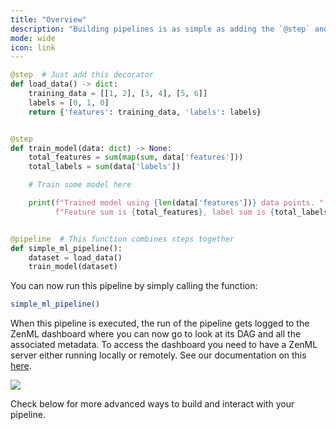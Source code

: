 ```yaml
---
title: "Overview"
description: "Building pipelines is as simple as adding the `@step` and `@pipeline` decorators to your code."
mode: wide
icon: link
---
```


```py
@step  # Just add this decorator
def load_data() -> dict:
    training_data = [[1, 2], [3, 4], [5, 6]]
    labels = [0, 1, 0]
    return {'features': training_data, 'labels': labels}


@step
def train_model(data: dict) -> None:
    total_features = sum(map(sum, data['features']))
    total_labels = sum(data['labels'])

    # Train some model here

    print(f"Trained model using {len(data['features'])} data points. "
          f"Feature sum is {total_features}, label sum is {total_labels}")


@pipeline  # This function combines steps together
def simple_ml_pipeline():
    dataset = load_data()
    train_model(dataset)
```

You can now run this pipeline by simply calling the function:

```Bash
simple_ml_pipeline()
```

When this pipeline is executed, the run of the pipeline gets logged to the ZenML dashboard where you can now go to look at its DAG and all the associated metadata. To access the dashboard you need to have a ZenML server either running locally or remotely. See our documentation on this [here](/latest/versions/0.66.0/getting-started/deploying-zenml).
<Frame caption="DAG representation in the ZenML Dashboard.">
  <img src="/images/how-to/FSimplePipelineDag.png" />
</Frame>

Check below for more advanced ways to build and interact with your pipeline.

<CardGroup cols={2}>
 <Card title="Configure pipeline/step parameters" icon="gear" href="/latest/versions/0.66.0/how-to/build-pipelines/use-pipeline-step-parameters" horizontal />

<Card title="Name and annotate step outputs" icon="tag" href="/latest/versions/0.66.0/how-to/build-pipelines/step-output-typing-and-annotation" horizontal />

<Card title="Control caching behavior" icon="database" href="/latest/versions/0.66.0/how-to/build-pipelines/control-caching-behavior" horizontal />

<Card title="Run pipeline from a pipeline" icon="play" href="https://github.com/zenml-io/zenml/blob/release/0.66.0/docs/book/versions/0.66.0/how-to/build-pipelines/trigger-a-pipeline-from-another.md" horizontal />

<Card title="Control execution order of steps" icon="list-ol" href="/latest/versions/0.66.0/how-to/build-pipelines/control-execution-order-of-steps" horizontal />

<Card title="Customize step invocation IDs" icon="fingerprint" href="/latest/versions/0.66.0/how-to/build-pipelines/using-a-custom-step-invocation-id" horizontal />

<Card title="Name your pipeline runs" icon="signature" href="/latest/versions/0.66.0/how-to/build-pipelines/name-your-pipeline-and-runs" horizontal />

 <Card title="Use failure/success hooks" icon="basketball" href="/latest/versions/0.66.0/how-to/build-pipelines/use-failure-success-hooks" horizontal />

<Card title="Hyperparameter tuning" icon="sliders" href="/latest/versions/0.66.0/how-to/build-pipelines/hyper-parameter-tuning" horizontal />

<Card title="Attach metadata to steps" icon="tags" href="/latest/versions/0.66.0/how-to/track-metrics-metadata/attach-metadata-to-steps" horizontal />

<Card title="Fetch metadata within steps" icon="download" href="/latest/versions/0.66.0/how-to/track-metrics-metadata/fetch-metadata-within-steps" horizontal />

 <Card title="Fetch metadata during pipeline composition" icon="code" href="/latest/versions/0.66.0/how-to/track-metrics-metadata/fetch-metadata-within-pipeline" horizontal />
 <Card title="Enable or disable logs storing" icon="toggle-on" href="/latest/versions/0.66.0/how-to/control-logging/enable-or-disable-logs-storing" horizontal />
 <Card title="Special Metadata Types" icon="star" href="/latest/versions/0.66.0/how-to/track-metrics-metadata/logging-metadata" horizontal />
 <Card title="Access secrets in a step" icon="key" href="/latest/versions/0.66.0/how-to/build-pipelines/access-secrets-in-a-step" horizontal />
 </CardGroup>
